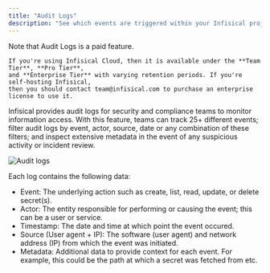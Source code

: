 ```yaml
---
title: "Audit Logs"
description: "See which events are triggered within your Infisical project."
---
```


<Info>
    Note that Audit Logs is a paid feature.

    If you're using Infisical Cloud, then it is available under the **Team Tier**, **Pro Tier**,
    and **Enterprise Tier** with varying retention periods. If you're self-hosting Infisical,
    then you should contact team@infisical.com to purchase an enterprise license to use it.
</Info>

Infisical provides audit logs for security and compliance teams to monitor information access. 
With this feature, teams can track 25+ different events; 
filter audit logs by event, actor, source, date or any combination of these filters;
and inspect extensive metadata in the event of any suspicious activity or incident review.

![Audit logs](../../images/platform/audit-logs/audit-logs-table.png)

Each log contains the following data:

- Event: The underlying action such as create, list, read, update, or delete secret(s).
- Actor: The entity responsible for performing or causing the event; this can be a user or service.
- Timestamp: The date and time at which point the event occured.
- Source (User agent + IP): The software (user agent) and network address (IP) from which the event was initiated.
- Metadata: Additional data to provide context for each event. For example, this could be the path at which a secret was fetched from etc.
